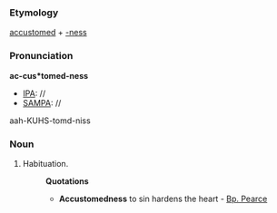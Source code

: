 ===Etymology===
[[accustomed]] + [[-ness]]
===Pronunciation===
'''ac-cus*tomed-ness'''
*[[IPA]]: //
*[[SAMPA]]: //
aah-KUHS-tomd-niss
===Noun===
#Habituation.
#:'''Quotations'''
#:*'''Accustomedness''' to sin hardens the heart - [[Bp. Pearce]]
